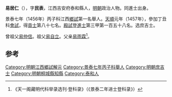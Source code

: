 '''易居仁'''（{{bd|1433年||？}}），字'''民表'''，江西吉安府泰和縣人，[[明朝|明朝]]政治人物。同進士出身。

景泰七年（1456年）丙子科江西[[鄉試|鄉試]]第一名舉人。[[天顺_(明朝)|天順]]元年（1457年），參加丁丑科[[會試|會試]]，得[[貢士|貢士]]第八十七名。[[殿試|殿試]]登[[進士|進士]]第三甲第一百五十八名。选庶吉士。

曾祖父[[易仲信|易仲信]]。祖父[[易自立|易自立]]。父亲[[易雨霖|易雨霖]]<ref>《天一阁藏明代科举录选刊·登科录》（《景泰二年进士登科录》）</ref>。

==参考==
{{reflist}}

{{start box}}
{{s-off}}
{{s-before|[[孔彥麒|孔彥麒]]}}
{{s-title|明朝桐城縣知縣|成化年間}}
{{s-after|[[王倫_(安福)|王倫]]}}
{{end box}}

{{明朝人物小作品}}
{{天順元年丁丑科殿試金榜}}
{{DEFAULTSORT:Yi易}}
[[Category:明朝江西鄉試解元|Category:明朝江西鄉試解元]]
[[Category:景泰七年丙子科舉人|Category:景泰七年丙子科舉人]]
[[Category:明朝庶吉士|Category:明朝庶吉士]]
[[Category:明朝桐城縣知縣|Category:明朝桐城縣知縣]]
[[Category:泰和人|Category:泰和人]]